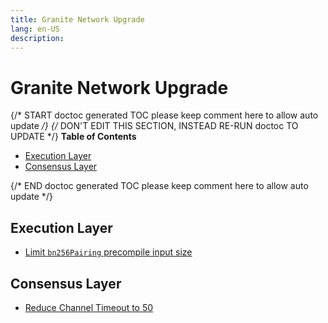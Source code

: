 ```yaml
---
title: Granite Network Upgrade
lang: en-US
description:
---
```


# Granite Network Upgrade

{/* START doctoc generated TOC please keep comment here to allow auto update */}
{/* DON'T EDIT THIS SECTION, INSTEAD RE-RUN doctoc TO UPDATE */}
**Table of Contents**

- [Execution Layer](#execution-layer)
- [Consensus Layer](#consensus-layer)

{/* END doctoc generated TOC please keep comment here to allow auto update */}

## Execution Layer

- [Limit `bn256Pairing` precompile input size](./exec-engine.md#bn256pairing-precompile-input-restriction)

## Consensus Layer

- [Reduce Channel Timeout to 50](./derivation.md#reduce-channel-timeout)
